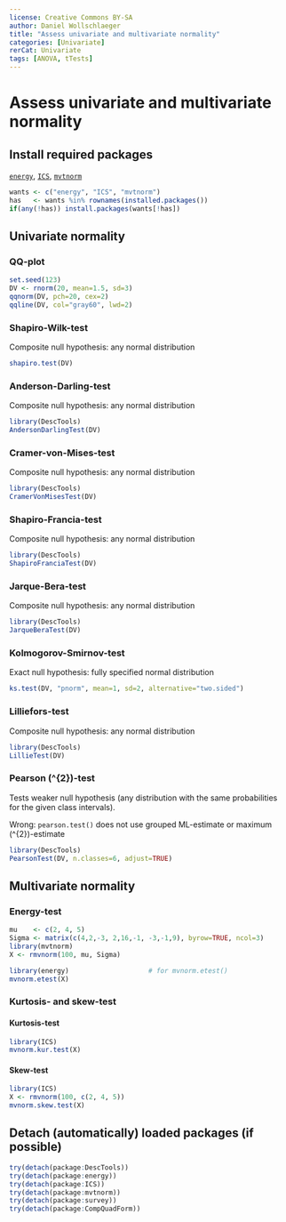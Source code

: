 ---
license: Creative Commons BY-SA
author: Daniel Wollschlaeger
title: "Assess univariate and multivariate normality"
categories: [Univariate]
rerCat: Univariate
tags: [ANOVA, tTests]
---

Assess univariate and multivariate normality
=========================

Install required packages
-------------------------

[`energy`](http://cran.r-project.org/package=energy), [`ICS`](http://cran.r-project.org/package=ICS), [`mvtnorm`](http://cran.r-project.org/package=mvtnorm)

```{r}
wants <- c("energy", "ICS", "mvtnorm")
has   <- wants %in% rownames(installed.packages())
if(any(!has)) install.packages(wants[!has])
```

Univariate normality
-------------------------

### QQ-plot

```{r rerNormality01}
set.seed(123)
DV <- rnorm(20, mean=1.5, sd=3)
qqnorm(DV, pch=20, cex=2)
qqline(DV, col="gray60", lwd=2)
```

### Shapiro-Wilk-test

Composite null hypothesis: any normal distribution

```{r}
shapiro.test(DV)
```

### Anderson-Darling-test

Composite null hypothesis: any normal distribution

```{r}
library(DescTools)
AndersonDarlingTest(DV)
```

### Cramer-von-Mises-test

Composite null hypothesis: any normal distribution

```{r}
library(DescTools)
CramerVonMisesTest(DV)
```

### Shapiro-Francia-test

Composite null hypothesis: any normal distribution

```{r}
library(DescTools)
ShapiroFranciaTest(DV)
```

### Jarque-Bera-test

Composite null hypothesis: any normal distribution

```{r}
library(DescTools)
JarqueBeraTest(DV)
```

### Kolmogorov-Smirnov-test

Exact null hypothesis: fully specified normal distribution

```{r}
ks.test(DV, "pnorm", mean=1, sd=2, alternative="two.sided")
```

### Lilliefors-test

Composite null hypothesis: any normal distribution

```{r}
library(DescTools)
LillieTest(DV)
```

### Pearson \(\chi^{2}\)-test

Tests weaker null hypothesis (any distribution with the same probabilities for the given class intervals).

Wrong: `pearson.test()` does not use grouped ML-estimate or maximum \(\chi^{2}\)-estimate

```{r}
library(DescTools)
PearsonTest(DV, n.classes=6, adjust=TRUE)
```

Multivariate normality
-------------------------

### Energy-test

```{r}
mu    <- c(2, 4, 5)
Sigma <- matrix(c(4,2,-3, 2,16,-1, -3,-1,9), byrow=TRUE, ncol=3)
library(mvtnorm)
X <- rmvnorm(100, mu, Sigma)
```

```{r}
library(energy)                    # for mvnorm.etest()
mvnorm.etest(X)
```

### Kurtosis- and skew-test

#### Kurtosis-test

```{r}
library(ICS)
mvnorm.kur.test(X)
```

#### Skew-test
```{r}
library(ICS)
X <- rmvnorm(100, c(2, 4, 5))
mvnorm.skew.test(X)
```

Detach (automatically) loaded packages (if possible)
-------------------------

```{r}
try(detach(package:DescTools))
try(detach(package:energy))
try(detach(package:ICS))
try(detach(package:mvtnorm))
try(detach(package:survey))
try(detach(package:CompQuadForm))
```
